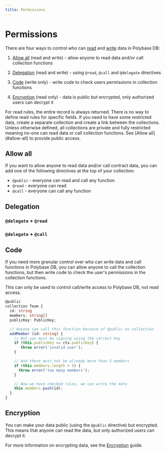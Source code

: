 ```yaml
---
title: Permissions
---
```



# Permissions

There are four ways to control who can [read](/guides/read-data) and [write](/guides/write-data) data in Polybase DB:

 1. [Allow all](#allow-all) (read and write) - allow anyone to read data and/or call collection functions

 1. [Delegation](#delegation) (read and write) - using `@read`, `@call` and `@delegate` directives

 2. [Code](#code) (write only) - write code to check users permissions in collection functions
 
 3. [Encryption](#encryption) (read only) - data is public but encrypted, only authorized users can decrypt it

<Callout type="info" emoji="ℹ️">
  For read rules, the entire record is always returned. There is no way to define read rules for specific fields. 
  If you need to have some restricted data, create a separate collection and create a link between the collections.
</Callout>

<Callout type="warning">
  Unless otherwise defined, all collections are private and fully restricted meaning no-one can read data or call 
  collection functions. See [Allow all](#allow-all) to provide public access.
</Callout>

## Allow all

If you want to allow anyone to read data and/or call contract data, you can add one of the following 
directives at the top of your collection: 

 - `@public` - everyone can read and call any function
 - `@read` - everyone can read
 - `@call` - everyone can call any function


<PublicOnCollections />

<ReadOnCollections />

<CallOnCollections />


## Delegation

<Desc />

<ReadOnFields />

<CallOnFunctions />

### `@delegate` + `@read`

<DelegateRead />

### `@delegate` + `@call`

<DelegateCall />


## Code

If you need more granular control over who can write data and call functions in Polybase DB, you can allow anyone to call
the collection functions, but then write code to check the user's permissions in the collection functions.

<Callout type="info" emoji="ℹ️">
This can only be used to control call/write access to Polybase DB, not read access.
</Callout>

```typescript
@public
collection Team {
  id: string
  members: string[]
  publicKey: PublicKey;

  // Anyone can call this function because of @public on collection
  addMember (id: string) {
    // But you must be signing using the correct key
    if (this.publicKey == ctx.publicKey) {
       throw error('invalid user');
    }

    // And there must not be already more than 5 members
    if (this.members.length > 5) {
      throw error('too many members');
    }

    // Now we have checked rules, we can write the data
    this.members.push(id);
  }
}
```

## Encryption

You can make your data public (using the `@public` directive) but encrypted. This means that anyone can read the data, but only authorized 
users can decrypt it. 

For more information on encrypting data, see the [Encryption](/guides/encrypt-data) guide.